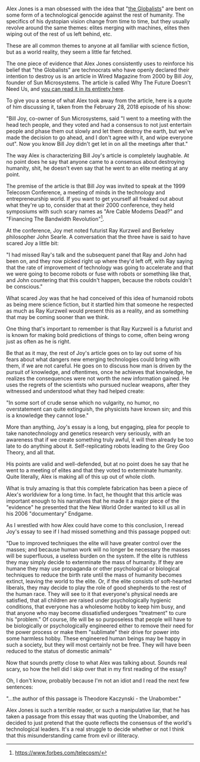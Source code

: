 Alex Jones is a man obsessed with the idea that "[[Globalists|the Globalists]]" are bent on some form of a technological genocide against the rest of humanity. The specifics of his dystopian vision change from time to time, but they usually revolve around the same themes: elites merging with machines, elites then wiping out of the rest of us left behind, etc.

These are all common themes to anyone at all familiar with science fiction, but as a world reality, they seem a little far fetched.

The one piece of evidence that Alex Jones consistently uses to reinforce his belief that "the Globalists" are technocrats who have openly declared their intention to destroy us is an article in Wired Magazine from 2000 by Bill Joy, founder of Sun Microsystems. The article is called Why The Future Doesn't Need Us, and [https://www.wired.com/2000/04/joy-2/ you can read it in its entirety here].

To give you a sense of what Alex took away from the article, here is a quote of him discussing it, taken from the February 28, 2018 episode of his show:

"Bill Joy, co-owner of Sun Microsystems, said "I went to a meeting with the head tech people, and they voted and had a consensus to not just entertain people and phase them out slowly and let them destroy the earth, but we've made the decision to go ahead, and I don't agree with it, and wipe everyone out". Now you know Bill Joy didn't get let in on all the meetings after that."

The way Alex is characterizing Bill Joy's article is completely laughable. At no point does he say that anyone came to a consensus about destroying humanity, shit, he doesn't even say that he went to an elite meeting at any point.

The premise of the article is that Bill Joy was invited to speak at the 1999 Telecosm Conference, a meeting of minds in the technology and entrepreneurship world. If you want to get yourself all freaked out about what they're up to, consider that at their 2000 conference, they held symposiums with such scary names as "Are Cable Modems Dead?" and "Financing The Bandwidth Revolution"<ref>https://www.forbes.com/telecosm/</ref>.

At the conference, Joy met noted futurist Ray Kurzweil and Berkeley philosopher John Searle. A conversation that the three have is said to have scared Joy a little bit:

"I had missed Ray's talk and the subsequent panel that Ray and John had been on, and they now picked right up where they'd left off, with Ray saying that the rate of improvement of technology was going to accelerate and that we were going to become robots or fuse with robots or something like that, and John countering that this couldn't happen, because the robots couldn't be conscious."

What scared Joy was that he had conceived of this idea of humanoid robots as being mere science fiction, but it startled him that someone he respected as much as Ray Kurzweil would present this as a reality, and as something that may be coming sooner than we think.

One thing that's important to remember is that Ray Kurzweil is a futurist and is known for making bold predictions of things to come, often being wrong just as often as he is right.

Be that as it may, the rest of Joy's article goes on to lay out some of his fears about what dangers new emerging technologies could bring with them, if we are not careful. He goes on to discuss how man is driven by the pursuit of knowledge, and oftentimes, once he achieves that knowledge, he realizes the consequences were not worth the new information gained. He uses the regrets of the scientists who pursued nuclear weapons, after they witnessed and understood what they had helped create:

"In some sort of crude sense which no vulgarity, no humor, no overstatement can quite extinguish, the physicists have known sin; and this is a knowledge they cannot lose."

More than anything, Joy's essay is a long, but engaging, plea for people to take nanotechnology and genetics research very seriously, with an awareness that if we create something truly awful, it will then already be too late to do anything about it. Self-replicating robots leading to the Grey Goo Theory, and all that.

His points are valid and well-defended, but at no point does he say that he went to a meeting of elites and that they voted to exterminate humanity. Quite literally, Alex is making all of this up out of whole cloth.

What is truly amazing is that this complete fabrication has been a piece of Alex's worldview for a long time. In fact, he thought that this article was important enough to his narratives that he made it a major piece of the "evidence" he presented that the New World Order wanted to kill us all in his 2006 "documentary" Endgame.

As I wrestled with how Alex could have come to this conclusion, I reread Joy's essay to see if I had missed something and this passage popped out:

"Due to improved techniques the elite will have greater control over the masses; and because human work will no longer be necessary the masses will be superfluous, a useless burden on the system. If the elite is ruthless they may simply decide to exterminate the mass of humanity. If they are humane they may use propaganda or other psychological or biological techniques to reduce the birth rate until the mass of humanity becomes extinct, leaving the world to the elite. Or, if the elite consists of soft-hearted liberals, they may decide to play the role of good shepherds to the rest of the human race. They will see to it that everyone's physical needs are satisfied, that all children are raised under psychologically hygienic conditions, that everyone has a wholesome hobby to keep him busy, and that anyone who may become dissatisfied undergoes "treatment" to cure his "problem." Of course, life will be so purposeless that people will have to be biologically or psychologically engineered either to remove their need for the power process or make them "sublimate" their drive for power into some harmless hobby. These engineered human beings may be happy in such a society, but they will most certainly not be free. They will have been reduced to the status of domestic animals"

Now that sounds pretty close to what Alex was talking about. Sounds real scary, so how the hell did I skip over that in my first reading of the essay?

Oh, I don't know, probably because I'm not an idiot and I read the next few sentences:

"...the author of this passage is Theodore Kaczynski - the Unabomber."

Alex Jones is such a terrible reader, or such a manipulative liar, that he has taken a passage from this essay that was quoting the Unabomber, and decided to just pretend that the quote reflects the consensus of the world's technological leaders. It's a real struggle to decide whether or not I think that this misunderstanding came from evil or illiteracy.